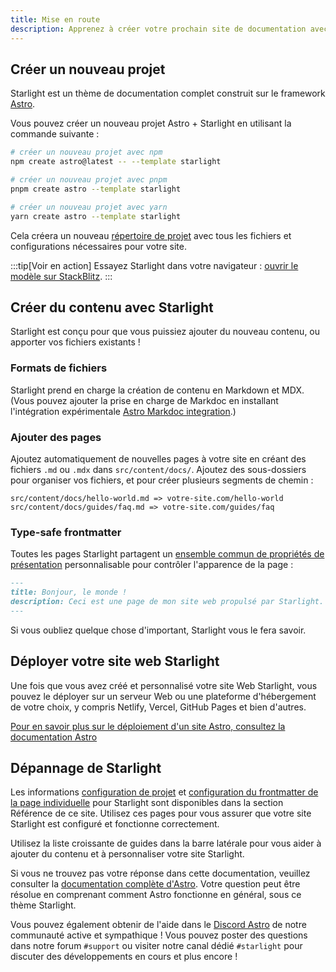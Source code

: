 ```yaml
---
title: Mise en route
description: Apprenez à créer votre prochain site de documentation avec Starlight by Astro.
---
```



## Créer un nouveau projet

Starlight est un thème de documentation complet construit sur le framework [Astro](https://astro.build).

Vous pouvez créer un nouveau projet Astro + Starlight en utilisant la commande suivante :

<Tabs>
<TabItem label="npm">

```sh
# créer un nouveau projet avec npm
npm create astro@latest -- --template starlight
```

</TabItem>
<TabItem label="pnpm">

```sh
# créer un nouveau projet avec pnpm
pnpm create astro --template starlight
```

</TabItem>
<TabItem label="Yarn">

```sh
# créer un nouveau projet avec yarn
yarn create astro --template starlight
```

</TabItem>
</Tabs>

Cela créera un nouveau [répertoire de projet](/fr/guides/project-structure/) avec tous les fichiers et configurations nécessaires pour votre site.

:::tip[Voir en action]
Essayez Starlight dans votre navigateur :
[ouvrir le modèle sur StackBlitz](https://stackblitz.com/github/withastro/starlight/tree/main/examples/basics).
:::

## Créer du contenu avec Starlight

Starlight est conçu pour que vous puissiez ajouter du nouveau contenu, ou apporter vos fichiers existants !

### Formats de fichiers

Starlight prend en charge la création de contenu en Markdown et MDX. (Vous pouvez ajouter la prise en charge de Markdoc en installant l'intégration expérimentale [Astro Markdoc integration](https://docs.astro.build/fr/guides/integrations-guide/markdoc/).)

### Ajouter des pages

Ajoutez automatiquement de nouvelles pages à votre site en créant des fichiers `.md` ou `.mdx` dans `src/content/docs/`. Ajoutez des sous-dossiers pour organiser vos fichiers, et pour créer plusieurs segments de chemin :

```
src/content/docs/hello-world.md => votre-site.com/hello-world
src/content/docs/guides/faq.md => votre-site.com/guides/faq
```

### Type-safe frontmatter

Toutes les pages Starlight partagent un [ensemble commun de propriétés de présentation](/fr/reference/frontmatter/) personnalisable pour contrôler l'apparence de la page :

```md
---
title: Bonjour, le monde !
description: Ceci est une page de mon site web propulsé par Starlight.
---
```

Si vous oubliez quelque chose d'important, Starlight vous le fera savoir.

## Déployer votre site web Starlight

Une fois que vous avez créé et personnalisé votre site Web Starlight, vous pouvez le déployer sur un serveur Web ou une plateforme d'hébergement de votre choix, y compris Netlify, Vercel, GitHub Pages et bien d'autres.

[Pour en savoir plus sur le déploiement d'un site Astro, consultez la documentation Astro](https://docs.astro.build/fr/guides/deploy/)

## Dépannage de Starlight

Les informations [configuration de projet](/fr/reference/configuration/) et [configuration du frontmatter de la page individuelle](/fr/reference/frontmatter/) pour Starlight sont disponibles dans la section Référence de ce site. Utilisez ces pages pour vous assurer que votre site Starlight est configuré et fonctionne correctement.

Utilisez la liste croissante de guides dans la barre latérale pour vous aider à ajouter du contenu et à personnaliser votre site Starlight.

Si vous ne trouvez pas votre réponse dans cette documentation, veuillez consulter la [documentation complète d'Astro](https://docs.astro.build). Votre question peut être résolue en comprenant comment Astro fonctionne en général, sous ce thème Starlight.

Vous pouvez également obtenir de l'aide dans le [Discord Astro](https://astro.build/chat/) de notre communauté active et sympathique ! Vous pouvez poster des questions dans notre forum `#support` ou visiter notre canal dédié `#starlight` pour discuter des développements en cours et plus encore !
